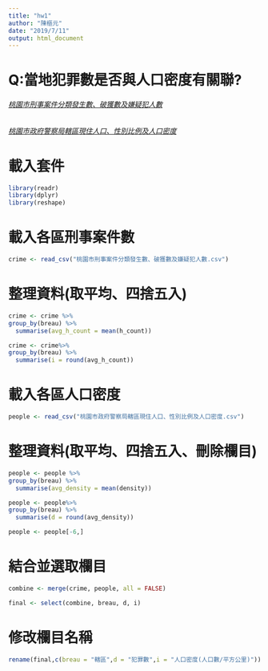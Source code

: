 ```yaml
---
title: "hw1"
author: "陳樞元"
date: "2019/7/11"
output: html_document
---
```

# Q:當地犯罪數是否與人口密度有關聯?
###### [桃園市刑事案件分類發生數、破獲數及嫌疑犯人數](https://data.gov.tw/dataset/25883)

###### [桃園市政府警察局轄區現住人口、性別比例及人口密度](https://data.gov.tw/dataset/26053)

# 載入套件
```r
library(readr)
library(dplyr)
library(reshape)
```
# 載入各區刑事案件數
```r
crime <- read_csv("桃園市刑事案件分類發生數、破獲數及嫌疑犯人數.csv")
```
# 整理資料(取平均、四捨五入)
```r
crime <- crime %>% 
group_by(breau) %>%
  summarise(avg_h_count = mean(h_count))

crime <- crime%>%
group_by(breau) %>%
  summarise(i = round(avg_h_count))
```
# 載入各區人口密度
```r
people <- read_csv("桃園市政府警察局轄區現住人口、性別比例及人口密度.csv")
```
# 整理資料(取平均、四捨五入、刪除欄目)
```r
people <- people %>%
group_by(breau) %>%
  summarise(avg_density = mean(density))

people <- people%>%
group_by(breau) %>%
  summarise(d = round(avg_density))

people <- people[-6,]
```
# 結合並選取欄目
```r
combine <- merge(crime, people, all = FALSE)

final <- select(combine, breau, d, i)
```
# 修改欄目名稱
```r
rename(final,c(breau = "轄區",d = "犯罪數",i = "人口密度(人口數/平方公里)"))
```